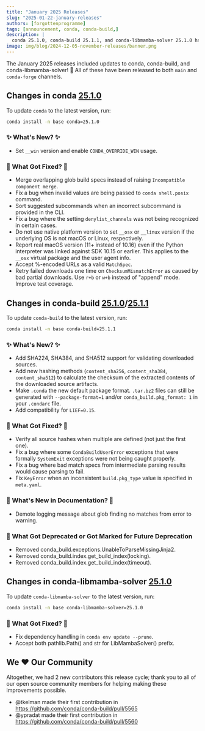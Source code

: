 ```yaml
---
title: "January 2025 Releases"
slug: "2025-01-22-january-releases"
authors: [forgottenprogramme]
tags: [announcement, conda, conda-build,]
description: |
  conda 25.1.0, conda-build 25.1.1, and conda-libmamba-solver 25.1.0 have been released! 🎉
image: img/blog/2024-12-05-november-releases/banner.png
---
```


The January 2025 releases included updates to conda, conda-build, and conda-libmamba-solver! 🎉 All of these have been released to both `main` and `conda-forge` channels.

<!-- truncate -->

## Changes in conda [25.1.0](https://github.com/conda/conda/releases/tag/25.1.0)

To update `conda` to the latest version, run:

```bash
conda install -n base conda=25.1.0
```

### ✨ What's New? ✨
- Set `__win` version and enable `CONDA_OVERRIDE_WIN` usage.

### 🔧 What Got Fixed? 🔧

- Merge overlapping glob build specs instead of raising `Incompatible component merge`.
- Fix a bug when invalid values are being passed to `conda shell.posix` command.
- Sort suggested subcommands when an incorrect subcommand is provided in the CLI.
- Fix a bug where the setting `denylist_channels` was not being recognized in certain cases.
- Do not use native platform version to set `__osx` or `__linux` version if the underlying OS is not macOS or Linux, respectively.
- Report real macOS version (11+ instead of 10.16) even if the Python interpreter was linked against SDK 10.15 or earlier. This applies to the `__osx` virtual package and the user agent info.
- Accept %-encoded URLs as a valid `MatchSpec`.
- Retry failed downloads one time on `ChecksumMismatchError` as caused by bad
  partial downloads. Use `r+b` or `w+b` instead of "append" mode. Improve test
  coverage.

## Changes in conda-build [25.1.0](https://github.com/conda/conda-build/releases/tag/25.1.0)/[25.1.1](https://github.com/conda/conda-build/releases/tag/25.1.1)

To update `conda-build` to the latest version, run:

```bash
conda install -n base conda-build=25.1.1
```

### ✨ What's New? ✨

- Add SHA224, SHA384, and SHA512 support for validating downloaded sources.
- Add new hashing methods (`content_sha256`, `content_sha384`, `content_sha512`) to calculate the
  checksum of the extracted contents of the downloaded source artifacts.
- Make `.conda` the new default package format. `.tar.bz2` files can still be generated with `--package-format=1` and/or `conda_build.pkg_format: 1` in your `.condarc` file.
- Add compatibility for `LIEF=0.15`. <!-- codespell:ignore LIEF -->

### 🔧 What Got Fixed? 🔧

- Verify all source hashes when multiple are defined (not just the first one).
- Fix a bug where some ``CondaBuildUserError`` exceptions that were formally ``SystemExit`` exceptions
  were not being caught properly.
- Fix a bug where bad match specs from intermediate parsing results would cause parsing to fail.
- Fix `KeyError` when an inconsistent `build.pkg_type` value is specified in `meta.yaml`.

### 📄 What's New in Documentation? 📄

- Demote logging message about glob finding no matches from error to warning.

### 🌅 What Got Deprecated or Got Marked for Future Deprecation

- Removed conda_build.exceptions.UnableToParseMissingJinja2.
- Removed conda_build.index.get_build_index(locking).
- Removed conda_build.index.get_build_index(timeout).

## Changes in conda-libmamba-solver [25.1.0](https://github.com/conda/conda-libmamba-solver/releases/tag/25.1.0)

To update `conda-libmamba-solver` to the latest version, run:

```bash
conda install -n base conda-libmamba-solver=25.1.0
```

### 🔧 What Got Fixed? 🔧

- Fix dependency handling in `conda env update --prune`.
- Accept both pathlib.Path() and str for LibMambaSolver() prefix.

## We ❤️ Our Community

Altogether, we had 2 new contributors this release cycle; thank you to all of our open source community members for helping making these improvements possible.

- @tkelman made their first contribution in https://github.com/conda/conda-build/pull/5565
- @ypradat made their first contribution in https://github.com/conda/conda-build/pull/5560
